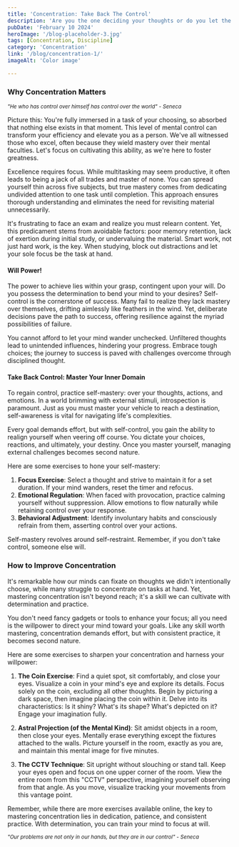 ```yaml
---
title: 'Concentration: Take Back The Control'
description: 'Are you the one deciding your thoughts or do you let the voices around you do it for you?'
pubDate: 'February 10 2024'
heroImage: '/blog-placeholder-3.jpg'
tags: [Concentration, Discipline]
category: 'Concentration'
link: '/blog/concentration-1/'
imageAlt: 'Color image'

---
```

<h3>Why Concentration Matters</h3>

<p><i><small>"He who has control over himself has control over the world" - Seneca</small></i></p>

Picture this: You're fully immersed in a task of your choosing, so absorbed that nothing else exists in that moment. This level of mental control can transform your efficiency and elevate you as a person. We've all witnessed those who excel, 
often because they wield mastery over their mental faculties. Let's focus on cultivating this ability, as we're here to foster greatness.

Excellence requires focus. While multitasking may seem productive, it often leads to being a jack of all trades and master of none. You can spread yourself thin across five subjects, but true mastery comes from dedicating undivided attention to one task until completion. 
This approach ensures thorough understanding and eliminates the need for revisiting material unnecessarily.

It's frustrating to face an exam and realize you must relearn content. Yet, this predicament stems from avoidable factors: poor memory retention, lack of exertion during initial study, or undervaluing the material. Smart work, not just hard work, is the key. When studying, 
block out distractions and let your sole focus be the task at hand.

#### Will Power!
The power to achieve lies within your grasp, contingent upon your will. Do you possess the determination to bend your mind to your desires? Self-control is the cornerstone of success. Many fail to realize they lack mastery over themselves, 
drifting aimlessly like feathers in the wind. Yet, deliberate decisions pave the path to success, offering resilience against the myriad possibilities of failure.

You cannot afford to let your mind wander unchecked. Unfiltered thoughts lead to unintended influences, hindering your progress. Embrace tough choices; the journey to success is paved with challenges overcome through disciplined thought.

#### Take Back Control: Master Your Inner Domain ###
To regain control, practice self-mastery: over your thoughts, actions, and emotions. In a world brimming with external stimuli, introspection is paramount. Just as you must master your vehicle to reach a destination, self-awareness is vital 
for navigating life's complexities.

Every goal demands effort, but with self-control, you gain the ability to realign yourself when veering off course. You dictate your choices, reactions, and ultimately, your destiny. Once you master yourself, managing external challenges 
becomes second nature.

Here are some exercises to hone your self-mastery:
1. __Focus Exercise__: Select a thought and strive to maintain it for a set duration. If your mind wanders, reset the timer and refocus.
2. __Emotional Regulation__: When faced with provocation, practice calming yourself without suppression. Allow emotions to flow naturally while retaining control over your response.
3. __Behavioral Adjustment__: Identify involuntary habits and consciously refrain from them, asserting control over your actions.

Self-mastery revolves around self-restraint. Remember, if you don't take control, someone else will.

<h3>How to Improve Concentration</h3>

It's remarkable how our minds can fixate on thoughts we didn't intentionally choose, while many struggle to concentrate on tasks at hand. Yet, mastering concentration isn't beyond reach; 
it's a skill we can cultivate with determination and practice.

You don't need fancy gadgets or tools to enhance your focus; all you need is the willpower to direct your mind toward your goals. Like any skill worth mastering, concentration demands effort,
but with consistent practice, it becomes second nature.

Here are some exercises to sharpen your concentration and harness your willpower:

1. **The Coin Exercise**: Find a quiet spot, sit comfortably, and close your eyes. Visualize a coin in your mind's eye and explore its details. Focus solely on the coin, excluding all other thoughts. 
Begin by picturing a dark space, then imagine placing the coin within it. Delve into its characteristics: Is it shiny? What's its shape? What's depicted on it? Engage your imagination fully.

2. **Astral Projection (of the Mental Kind)**: Sit amidst objects in a room, then close your eyes. Mentally erase everything except the fixtures attached to the walls. Picture yourself in the room, 
exactly as you are, and maintain this mental image for five minutes.

3. **The CCTV Technique**: Sit upright without slouching or stand tall. Keep your eyes open and focus on one upper corner of the room. View the entire room from this "CCTV" perspective, 
imagining yourself observing from that angle. As you move, visualize tracking your movements from this vantage point.

Remember, while there are more exercises available online, the key to mastering concentration lies in dedication, patience, and consistent practice. With determination, you can train your mind to focus at will.

<p><i><small>"Our problems are not only in our hands, but they are in our control" - Seneca</small></i></p>

